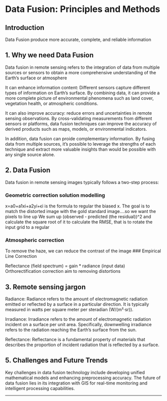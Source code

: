 # Data Fusion: Principles and Methods

## Introduction

Data Fusion produce more accurate, complete, and reliable information

## 1. Why we need Data Fusion

Data fusion in remote sensing refers to the integration of data from multiple sources or sensors to obtain a more comprehensive understanding of the Earth's surface or atmosphere

It can enhance information content: Different sensors capture different types of information on Earth's surface. By combining data, it can provide a more complete picture of environmental phenomena such as land cover, vegetation health, or atmospheric conditions.

It can also improve accuracy: reduce errors and uncertainties in remote sensing observations. By cross-validating measurements from different sensors or platforms, data fusion techniques can improve the accuracy of derived products such as maps, models, or environmental indicators.

In addition, data fusion can proide complementary information. By fusing data from multiple sources, it's possible to leverage the strengths of each technique and extract more valuable insights than would be possible with any single source alone.

## 2. Data Fusion

Data fusion in remote sensing images typically follows a two-step process:

### Geometric correction solution modelling

x=a0+a1xi+a2yi+ϵi is the formula to regular the biased x. The goal is to match the distorted image with the gold standard image....so we want the pixels to line up
We sum up (observed - predicted (the residual))^2 and calculate the square root of it to calculate the RMSE, that is to rotate the input grid to a regular 

### Atmospheric correction

To remove the haze, we can reduce the contrast of the image
### Empirical Line Correction

Reflectance (field spectrum) = gain * radiance (input data)
Orthorectification correction aim to removing distortions


## 3. Remote sensing jargon

Radiance: Radiance refers to the amount of electromagnetic radiation emitted or reflected by a surface in a particular direction. It is typically measured in watts per square meter per steradian (W/(m²·sr)).

Irradiance: Irradiance refers to the amount of electromagnetic radiation incident on a surface per unit area. Specifically, downwelling irradiance refers to the radiation reaching the Earth's surface from the sun. 

Reflectance: Reflectance is a fundamental property of materials that describes the proportion of incident radiation that is reflected by a surface.


## 5. Challenges and Future Trends

Key challenges in data fusion technology include developing unified mathematical models and enhancing preprocessing accuracy. The future of data fusion lies in its integration with GIS for real-time monitoring and intelligent processing capabilities.

------------------------------------------------------------------------
